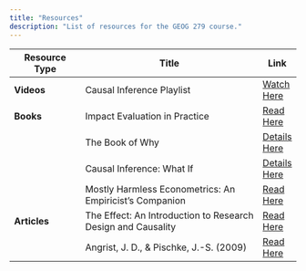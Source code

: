 ```yaml
---
title: "Resources"
description: "List of resources for the GEOG 279 course."
---
```


| **Resource Type**   | **Title**                                           | **Link** |
|---------------------|-----------------------------------------------------|----------|
| **Videos**          | Causal Inference Playlist                           | [Watch Here](https://www.youtube.com/playlist?list=PLrT2bltLvf_Ak1hKzm0C-Yr1UD08XJ-H8) |
| **Books**           | Impact Evaluation in Practice                       | [Read Here](https://raw.githubusercontent.com/GEOG279-Advanced-Spatial-Statistics/geog279.github.io/main/books/impact_eval_book.pdf) |
|                     | The Book of Why                                     | [Details Here](http://repo.darmajaya.ac.id/5342/1/The%20book%20of%20why_%20the%20new%20science%20of%20cause%20and%20effect%20%28%20PDFDrive%20%29.pdf) |
|                     | Causal Inference: What If                          | [Details Here](https://www.hsph.harvard.edu/miguel-hernan/wp-content/uploads/sites/1268/2024/01/hernanrobins_WhatIf_2jan24.pdf) |
|                     | Mostly Harmless Econometrics: An Empiricist's Companion | [Read Here](https://raw.githubusercontent.com/GEOG279-Advanced-Spatial-Statistics/geog279.github.io/main/books/mostly_harmless_econometrics.pdf) |
| **Articles**        | The Effect: An Introduction to Research Design and Causality | [Read Here](https://theeffectbook.net/) |
|                     | Angrist, J. D., & Pischke, J.-S. (2009)            | [Read Here](Books/mostly_harmless_econometrics.pdf) |
